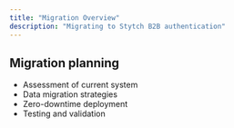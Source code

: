 ```yaml
---
title: "Migration Overview"
description: "Migrating to Stytch B2B authentication"
---
```


## Migration planning

- Assessment of current system
- Data migration strategies
- Zero-downtime deployment
- Testing and validation
